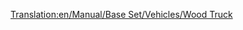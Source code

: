 [[Translation:en/Manual/Base Set/Vehicles/Wood Truck]]
{{it/Vagoni|Picture=[[File:en/Woodtruck.png]]
|Name=Carro per legname
|NormalCost=€ 2.120
|NormalWeight=16 / 46 t
|NormalCapacity=30 tonnellate di legname
|MonoCost="
|MonoWeight=16 / 51 t
|MonoCapacity=35 tonnellate di legname
|MagCost="
|MagWeight=16 / 53 t
|MagCapacity=37 tonnellate di legname
|Description=Il legname è il bene più prezioso che puoi trasportare nello [[en/Clima#Tropicale|scenario tropicale]] se riesci a trovare un segheria ma soprattutto una foresta perchè sono rarissime. Il carro per il trasporto dei tronchi è disponibile anche per i climi [[en/Clima#Temperato|temperato]] e [[en/Clima#Sub-artico|sub artico]].
}}